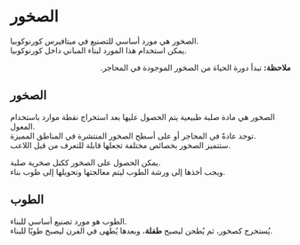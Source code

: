 # الصخور  

الصخور هي مورد أساسي للتصنيع في ميتافيرس كورنوكوبيا.  
يمكن استخدام هذا المورد لبناء المباني داخل كورنوكوبيا.  

<div className="note-box success" style="direction: rtl; text-align: right;">
  <strong>ملاحظة:</strong> تبدأ دورة الحياة من الصخور الموجودة في المحاجر.
</div>  

## الصخور  

الصخور هي مادة صلبة طبيعية يتم الحصول عليها بعد استخراج نقطة موارد باستخدام المعول.  
توجد عادةً في المحاجر أو على أسطح الصخور المنتشرة في المناطق المميزة.  
ستتميز الصخور بخصائص مختلفة تجعلها قابلة للتعرف من قبل اللاعب.  

يمكن الحصول على الصخور ككتل صخرية صلبة.  
ويجب أخذها إلى ورشة الطوب ليتم معالجتها وتحويلها إلى طوب بناء.  

## الطوب  

الطوب هو مورد تصنيع أساسي للبناء.  
يُستخرج كصخور، ثم يُطحن ليصبح **طفلة**، وبعدها يُطهى في الفرن ليصبح طوبًا للبناء.  
